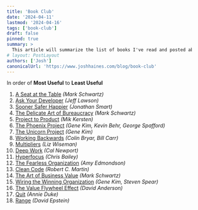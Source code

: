 ```yaml
---
title: 'Book Club'
date: '2024-04-11'
lastmod: '2024-04-16'
tags: ['book-club']
draft: false
pinned: true
summary: >
  This article will summarize the list of books I've read and posted about.  It will contain links to all the books in order of Most Useful to Least Useful.
# layout: PostLayout
authors: ['Josh']
canonicalUrl: 'https://www.joshhaines.com/blog/book-club'
---
```


In order of **Most Useful** to **Least Useful**

1. [A Seat at the Table](/blog/book-club/seat-at-the-table) _(Mark Schwartz)_
1. [Ask Your Developer](/blog/book-club/ask-your-developer) _(Jeff Lawson)_
1. [Sooner Safer Happier](/blog/book-club/sooner-safer-happier) _(Jonathan Smart)_
1. [The Delicate Art of Bureaucracy](/blog/book-club/delicate-art-of-bureaucracy) _(Mark Schwartz)_
1. [Project to Product](/blog/book-club/project-to-product) _(Mik Kersten)_
1. [The Phoenix Project](/blog/book-club/phoenix-project) _(Gene Kim, Kevin Behr, George Spafford)_
1. [The Unicorn Project](/blog/book-club/unicorn-project) _(Gene Kim)_
1. [Working Backwards](/blog/book-club/working-backwards) _(Colin Bryar, Bill Carr)_
1. [Multipliers](/blog/book-club/multipliers) _(Liz Wiseman)_
1. [Deep Work](/blog/book-club/deep-work) _(Cal Newport)_
1. [Hyperfocus](/blog/book-club/hyperfocus) _(Chris Bailey)_
1. [The Fearless Organization](/blog/book-club/fearless-organization) _(Amy Edmondson)_
1. [Clean Code](/blog/book-club/clean-code) _(Robert C. Martin)_
1. [The Art of Business Value](/blog/book-club/art-of-business-value) _(Mark Schwartz)_
1. [Wiring the Winning Organization](/blog/book-club/wiring-the-winning-organization) _(Gene Kim, Steven Spear)_
1. [The Value Flywheel Effect](/blog/book-club/value-flywheel-effect) _(David Anderson)_
1. [Quit](/blog/book-club/quit) _(Annie Duke)_
1. [Range](/blog/book-club/range) _(David Epstein)_
